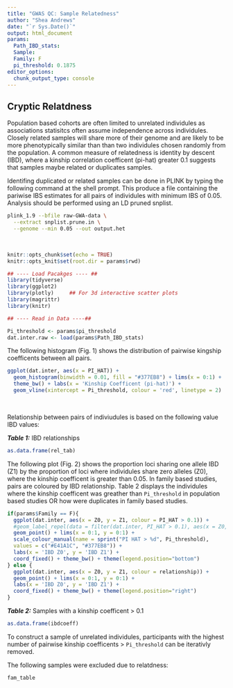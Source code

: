 ```yaml
---
title: "GWAS QC: Sample Relatedness"
author: "Shea Andrews"
date: "`r Sys.Date()`"
output: html_document
params:
  Path_IBD_stats:
  Sample:
  Family: F
  pi_threshold: 0.1875
editor_options:
  chunk_output_type: console
---
```


## Cryptic Relatdness
Population based cohorts are often limited to unrelated individules as associations statisitcs often assume independence across individules. Closely related samples will share more of their genome and are likely to be more phenotypically similar than than two individules chosen randomly from the population. A common measure of relatedness is identity by descent (IBD), where a kinship correlation coefficent (pi-hat) greater 0.1 suggests that samples maybe related or duplicates samples.
<br>

Identifing duplicated or related samples can be done in PLINK by typing the following command at the shell prompt. This produce a file containing the pariwise IBS estimates for all pairs of individules with minimum IBS of 0.05. Analysis should be performed using an LD pruned snplist.
```bash
plink_1.9 --bfile raw-GWA-data \
  --extract snplist.prune.in \
  --genome --min 0.05 --out output.het
```
<br>

```r
knitr::opts_chunk$set(echo = TRUE)
knitr::opts_knit$set(root.dir = params$rwd)

## ---- Load Pacakges ---- ##
library(tidyverse)
library(ggplot2)
library(plotly)     ## For 3d interactive scatter plots
library(magrittr)
library(knitr)
```


```r
## ---- Read in Data ----##

Pi_threshold <- params$pi_threshold
dat.inter.raw <- load(params$Path_IBD_stats)
```

The following histogram (Fig. 1) shows the distribution of pairwise kingship coefficents between all pairs.
```r
ggplot(dat.inter, aes(x = PI_HAT)) +
  geom_histogram(binwidth = 0.01, fill = "#377EB8") + lims(x = 0:1) +
  theme_bw() + labs(x = 'Kinship Coefficent (pi-hat)') +
  geom_vline(xintercept = Pi_threshold, colour = 'red', linetype = 2)

```
\

Relationship between pairs of indiviudules is based on the following value IBD values:

***Table 1:*** IBD relationships
```r
as.data.frame(rel_tab)
```

The following plot (Fig. 2) shows the proportion loci sharing one allele IBD (Z1) by the proportion of loci where individules share zero alleles (Z0), where the kinship coefficent is greater than 0.05. In family based studies, pairs are coloured by IBD relationship. Table 2 displays the individules where the kinship coefficent was greather than `Pi_threshold` in population based studies OR how were duplicates in family based studies.
```r

if(params$Family == F){
  ggplot(dat.inter, aes(x = Z0, y = Z1, colour = PI_HAT > 0.1)) +
  #geom_label_repel(data = filter(dat.inter, PI_HAT > 0.1), aes(x = Z0, y = Z1, label = paste(IID1, '-', IID2))) +
  geom_point() + lims(x = 0:1, y = 0:1) +
  scale_colour_manual(name = sprint("PI HAT > %d", Pi_threshold),
  values = c("#E41A1C", "#377EB8")) +
  labs(x = 'IBD Z0', y = 'IBD Z1') +
  coord_fixed() + theme_bw() + theme(legend.position="bottom")
} else {
  ggplot(dat.inter, aes(x = Z0, y = Z1, colour = relationship)) +
  geom_point() + lims(x = 0:1, y = 0:1) +
  labs(x = 'IBD Z0', y = 'IBD Z1') +
  coord_fixed() + theme_bw() + theme(legend.position="right")
}
```

***Table 2:*** Samples with a kinship coefficent > 0.1
```r
as.data.frame(ibdcoeff)
```

To construct a sample of unrelated individules, participants with the highest number of pairwise kinship coefficents > `Pi_threshold` can be iterativly removed.

The following samples were excluded due to relatdness:
```r
fam_table
```
<br>
